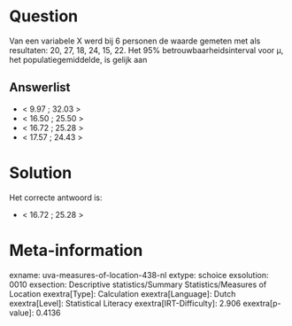 Question
========

Van een variabele X werd bij 6 personen de waarde gemeten met als
resultaten: 20, 27, 18, 24, 15, 22. Het 95% betrouwbaarheidsinterval
voor μ, het populatiegemiddelde, is gelijk aan


Answerlist
----------

* < 9.97 ; 32.03 >
* < 16.50 ; 25.50 >
* < 16.72 ; 25.28 >
* < 17.57 ; 24.43 >

Solution
========

Het correcte antwoord is: 

* < 16.72 ; 25.28 >

Meta-information
================
exname: uva-measures-of-location-438-nl
extype: schoice
exsolution: 0010
exsection: Descriptive statistics/Summary Statistics/Measures of Location
exextra[Type]: Calculation
exextra[Language]: Dutch
exextra[Level]: Statistical Literacy
exextra[IRT-Difficulty]: 2.906
exextra[p-value]: 0.4136
